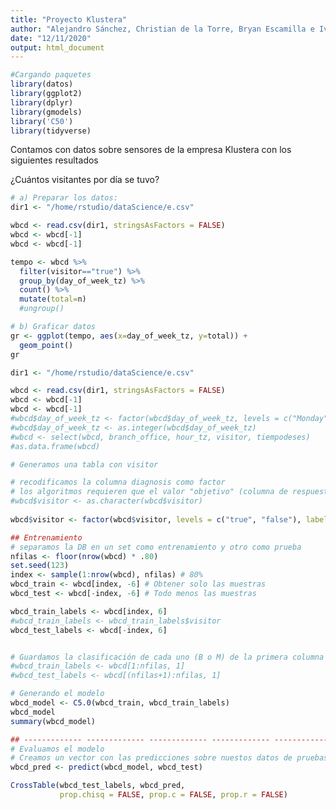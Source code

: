 ```yaml
---
title: "Proyecto Klustera"
author: "Alejandro Sánchez, Christian de la Torre, Bryan Escamilla e Iván Rodríguez"
date: "12/11/2020"
output: html_document
---
```



```r
#Cargando paquetes
library(datos)
library(ggplot2)
library(dplyr)
library(gmodels)
library('C50')
library(tidyverse)

```
Contamos con datos sobre sensores de la empresa Klustera con los siguientes resultados

¿Cuántos visitantes por día se tuvo?

```r
# a) Preparar los datos:
dir1 <- "/home/rstudio/dataScience/e.csv"

wbcd <- read.csv(dir1, stringsAsFactors = FALSE)
wbcd <- wbcd[-1]
wbcd <- wbcd[-1]

tempo <- wbcd %>%
  filter(visitor=="true") %>%
  group_by(day_of_week_tz) %>%
  count() %>%
  mutate(total=n)
  #ungroup()

# b) Graficar datos
gr <- ggplot(tempo, aes(x=day_of_week_tz, y=total)) +
  geom_point()
gr
```

```r

dir1 <- "/home/rstudio/dataScience/e.csv"

wbcd <- read.csv(dir1, stringsAsFactors = FALSE)
wbcd <- wbcd[-1]
wbcd <- wbcd[-1]
#wbcd$day_of_week_tz <- factor(wbcd$day_of_week_tz, levels = c("Monday", "Tuesday", "Wednesday","Thursday","Friday","Saturday","Sunday"), labels = c("1", "2","3","4","5","6","7"))
#wbcd$day_of_week_tz <- as.integer(wbcd$day_of_week_tz)
#wbcd <- select(wbcd, branch_office, hour_tz, visitor, tiempodeses)
#as.data.frame(wbcd)

# Generamos una tabla con visitor

# recodificamos la columna diagnosis como factor
# los algoritmos requieren que el valor "objetivo" (columna de respuestas) sea un factor 
#wbcd$visitor <- as.character(wbcd$visitor)
  
wbcd$visitor <- factor(wbcd$visitor, levels = c("true", "false"), labels = c("Visitante", "No visitante"))

## Entrenamiento
# separamos la DB en un set como entrenamiento y otro como prueba
nfilas <- floor(nrow(wbcd) * .80)
set.seed(123)
index <- sample(1:nrow(wbcd), nfilas) # 80%
wbcd_train <- wbcd[index, -6] # Obtener solo las muestras
wbcd_test <- wbcd[-index, -6] # Todo menos las muestras

wbcd_train_labels <- wbcd[index, 6]
#wbcd_train_labels <- wbcd_train_labels$visitor
wbcd_test_labels <- wbcd[-index, 6]


# Guardamos la clasificación de cada uno (B o M) de la primera columna
#wbcd_train_labels <- wbcd[1:nfilas, 1]
#wbcd_test_labels <- wbcd[(nfilas+1):nfilas, 1]

# Generando el modelo
wbcd_model <- C5.0(wbcd_train, wbcd_train_labels)
wbcd_model
summary(wbcd_model)

## ------------- ------------- ------------- ------------- -------------
# Evaluamos el modelo
# Creamos un vector con las predicciones sobre nuestos datos de pruebas
wbcd_pred <- predict(wbcd_model, wbcd_test)

CrossTable(wbcd_test_labels, wbcd_pred,
           prop.chisq = FALSE, prop.c = FALSE, prop.r = FALSE)


```